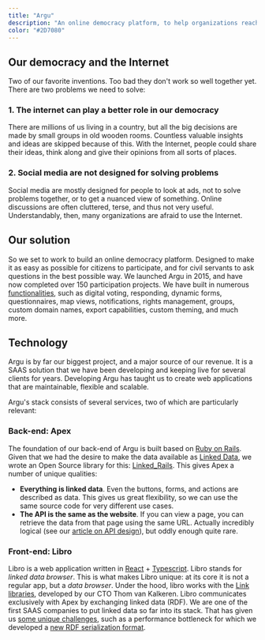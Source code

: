 ```yaml
---
title: "Argu"
description: "An online democracy platform, to help organizations reach their constituencies."
color: "#2D7080"
---
```


## Our democracy and the Internet

Two of our favorite inventions.
Too bad they don't work so well together yet.
There are two problems we need to solve:

### 1. The internet can play a better role in our democracy

There are millions of us living in a country, but all the big decisions are made by small groups in old wooden rooms.
Countless valuable insights and ideas are skipped because of this.
With the Internet, people could share their ideas, think along and give their opinions from all sorts of places.

### 2. Social media are not designed for solving problems

Social media are mostly designed for people to look at ads, not to solve problems together, or to get a nuanced view of something.
Online discussions are often cluttered, terse, and thus not very useful.
Understandably, then, many organizations are afraid to use the Internet.

## Our solution

So we set to work to build an online democracy platform.
Designed to make it as easy as possible for citizens to participate, and for civil servants to ask questions in the best possible way.
We launched Argu in 2015, and have now completed over 150 participation projects.
We have built in numerous [functionalities](https://argu.co/info/functionaliteiten), such as digital voting, responding, dynamic forms, questionnaires, map views, notifications, rights management, groups, custom domain names, export capabilities, custom theming, and much more.

<BigImage image="cases/argu_body.png" />

## Technology

Argu is by far our biggest project, and a major source of our revenue.
It is a SAAS solution that we have been developing and keeping live for several clients for years.
Developing Argu has taught us to create web applications that are maintainable, flexible and scalable.

Argu's stack consists of several services, two of which are particularly relevant:

### Back-end: Apex

The foundation of our back-end of Argu is built based on [Ruby on Rails](/en/tech/ruby-on-rails).
Given that we had the desire to make the data available as [Linked Data](/enl/blog/what-is-linked-data), we wrote an Open Source library for this: [Linked_Rails](https://github.com/ontola/linked_rails).
This gives Apex a number of unique qualities:

- **Everything is linked data**. Even the buttons, forms, and actions are described as data. This gives us great flexibility, so we can use the same source code for very different use cases.
- **The API is the same as the website**. If you can view a page, you can retrieve the data from that page using the same URL. Actually incredibly logical (see our [article on API design](/blog/api-design)), but oddly enough quite rare.

### Front-end: Libro

Libro is a web application written in [React](/en/tech/react) + [Typescript](/en/tech/typescript).
Libro stands for _linked data browser_.
This is what makes Libro unique: at its core it is not a regular app, but a _data browser_.
Under the hood, libro works with the [Link libraries](https://github.com/rescribet/link-redux), developed by our CTO Thom van Kalkeren.
Libro communicates exclusively with Apex by exchanging linked data (RDF).
We are one of the first SAAS companies to put linked data so far into its stack.
That has given us [some unique challenges](/blog/full-stack-linked-data/), such as a performance bottleneck for which we developed a [new RDF serialization format](https://github.com/ontola/hextuples).
